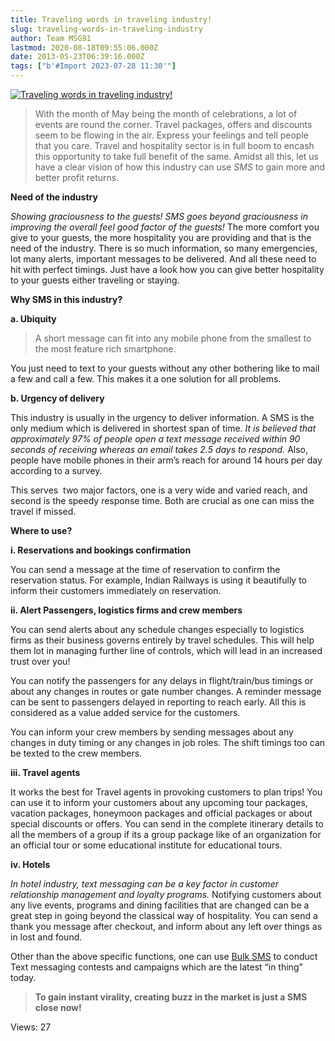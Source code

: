 ```yaml
---
title: Traveling words in traveling industry!
slug: traveling-words-in-traveling-industry
author: Team MSG91
lastmod: 2020-08-18T09:55:06.000Z
date: 2013-05-23T06:39:16.000Z
tags: ["b'#Import 2023-07-28 11:30'"]
---
```


[![Traveling words in traveling industry!](https://images-msg91.s3.ap-south-1.amazonaws.com/content/images/wordpress/2013/05/travel.jpg)](https://msg91.com/guide/traveling-words-in-traveling-industry/ "Traveling words in traveling industry!")


> 
> With the month of May being the month of celebrations, a lot of events are round the corner. Travel packages, offers and discounts seem to be flowing in the air. Express your feelings and tell people that you care. Travel and hospitality sector is in full boom to encash this opportunity to take full benefit of the same. Amidst all this, let us have a clear vision of how this industry can use *SMS* to gain more and better profit returns.
> 
> 
> 


**Need of the industry**


*Showing graciousness to the guests! SMS goes beyond graciousness in improving the overall feel good factor of the guests!* The more comfort you give to your guests, the more hospitality you are providing and that is the need of the industry. There is so much information, so many emergencies, lot many alerts, important messages to be delivered. And all these need to hit with perfect timings. Just have a look how you can give better hospitality to your guests either traveling or staying.


**Why SMS in this industry?**


**a. Ubiquity**



> 
> A short message can fit into any mobile phone from the smallest to the most feature rich smartphone.
> 
> 
> 


You just need to text to your guests without any other bothering like to mail a few and call a few. This makes it a one solution for all problems.


**b. Urgency of delivery**


This industry is usually in the urgency to deliver information. A SMS is the only medium which is delivered in shortest span of time. *It is believed that approximately 97% of people open a text message received within 90 seconds of receiving whereas an email takes 2.5 days to respond.* Also, people have mobile phones in their arm’s reach for around 14 hours per day according to a survey.  

This serves  two major factors, one is a very wide and varied reach, and second is the speedy response time. Both are crucial as one can miss the travel if missed.


**Where to use?**


**i. Reservations and bookings confirmation**


You can send a message at the time of reservation to confirm the reservation status. For example, Indian Railways is using it beautifully to inform their customers immediately on reservation.


**ii. Alert Passengers, logistics firms and crew members**


You can send alerts about any schedule changes especially to logistics firms as their business governs entirely by travel schedules. This will help them lot in managing further line of controls, which will lead in an increased trust over you!


You can notify the passengers for any delays in flight/train/bus timings or about any changes in routes or gate number changes. A reminder message can be sent to passengers delayed in reporting to reach early. All this is considered as a value added service for the customers.


You can inform your crew members by sending messages about any changes in duty timing or any changes in job roles. The shift timings too can be texted to the crew members.


**iii. Travel agents**


It works the best for Travel agents in provoking customers to plan trips! You can use it to inform your customers about any upcoming tour packages, vacation packages, honeymoon packages and official packages or about special discounts or offers. You can send in the complete itinerary details to all the members of a group if its a group package like of an organization for an official tour or some educational institute for educational tours.


**iv. Hotels**


*In hotel industry, text messaging can be a key factor in customer relationship management and loyalty programs.* Notifying customers about any live events, programs and dining facilities that are changed can be a great step in going beyond the classical way of hospitality. You can send a thank you message after checkout, and inform about any left over things as in lost and found.


Other than the above specific functions, one can use [Bulk SMS](https://msg91.com "bulk text sms") to conduct Text messaging contests and campaigns which are the latest “in thing” today.



> 
> **To gain instant virality, creating buzz in the market is just a SMS close now!**
> 
> 
> 



 Views: 27




